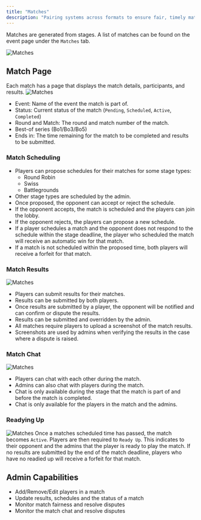 ```yaml
---
title: "Matches"
description: "Pairing systems across formats to ensure fair, timely matches."
---
```


Matches are generated from stages. A list of matches can be found on the event page under the `Matches` tab.

![Matches](/images/screenshots/matches.png)

## Match Page
Each match has a page that displays the match details, participants, and results.
![Matches](/images/screenshots/match-page.png)
- Event: Name of the event the match is part of.
- Status: Current status of the match (`Pending`, `Scheduled`, `Active`, `Completed`)
- Round and Match: The round and match number of the match.
- Best-of series (Bo1/Bo3/Bo5)
- Ends in: The time remaining for the match to be completed and results to be submitted.

### Match Scheduling
- Players can propose schedules for their matches for some stage types:
	- Round Robin
	- Swiss
	- Battlegrounds
- Other stage types are scheduled by the admin.
- Once proposed, the opponent can accept or reject the schedule.
- If the opponent accepts, the match is scheduled and the players can join the lobby.
- If the opponent rejects, the players can propose a new schedule.
- If a player schedules a match and the opponent does not respond to the schedule within the stage deadline, the player who scheduled the match will receive an automatic win for that match.
- If a match is not scheduled within the proposed time, both players will receive a forfeit for that match.

### Match Results
![Matches](/images/screenshots/match-results.png)
- Players can submit results for their matches.
- Results can be submitted by both players.
- Once results are submitted by a player, the opponent will be notified and can confirm or dispute the results.
- Results can be submitted and overridden by the admin. 
- All matches require players to upload a screenshot of the match results.
- Screenshots are used by admins when verifying the results in the case where a dispute is raised.

### Match Chat
![Matches](/images/screenshots/match-chat.png)
- Players can chat with each other during the match.
- Admins can also chat with players during the match.
- Chat is only available during the stage that the match is part of and before the match is completed.
- Chat is only available for the players in the match and the admins.

### Readying Up
![Matches](/images/screenshots/match-ready-up.png)
Once a matches scheduled time has passed, the match becomes `Active`. Players are then required to `Ready Up`. 
This indicates to their opponent and the admins that the player is ready to play the match. 
If no results are submitted by the end of the match deadline, players who have no readied up will receive a forfeit for that match.

## Admin Capabilities
- Add/Remove/Edit players in a match
- Update results, schedules and the status of a match
- Monitor match fairness and resolve disputes
- Monitor the match chat and resolve disputes